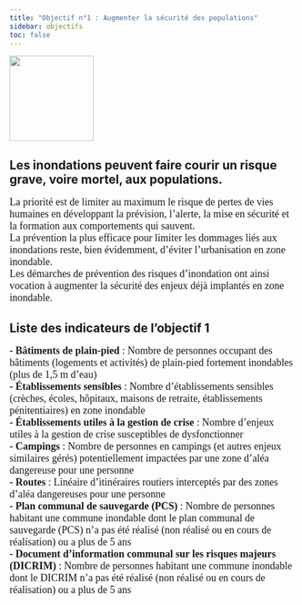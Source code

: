 ```yaml
---
title: "Objectif n°1 : Augmenter la sécurité des populations"
sidebar: objectifs
toc: false
---
```


<img src="Images/Objectif1.png" height="150px" width="148px" align="center" style="float:center; margin-right:1000px;"/>

## Les inondations peuvent faire courir un risque grave, voire mortel, aux populations.

<p align="justify">

<font size="4.5px" face="calibri"> La priorité est de limiter au maximum le risque de pertes de vies humaines en développant la prévision, l'alerte, la mise en sécurité et la formation aux comportements qui sauvent.</br> La prévention la plus efficace pour limiter les dommages liés aux inondations reste, bien évidemment, d'éviter l'urbanisation en zone inondable. </br> Les démarches de prévention des risques d'inondation ont ainsi vocation à augmenter la sécurité des enjeux déjà implantés en zone inondable. </font>

</p>

## Liste des indicateurs de l'objectif 1

<p align="justify">

<font size="4.5px" face="calibri"> <b>- Bâtiments de plain-pied</b> : Nombre de personnes occupant des bâtiments (logements et activités) de plain-pied fortement inondables (plus de 1,5 m d’eau) <br/> <b>- Établissements sensibles</b> : Nombre d’établissements sensibles (crèches, écoles, hôpitaux, maisons de retraite, établissements pénitentiaires) en zone inondable <br/> <b>- Établissements utiles à la gestion de crise</b> : Nombre d’enjeux utiles à la gestion de crise susceptibles de dysfonctionner <br/> <b>- Campings </b> : Nombre de personnes en campings (et autres enjeux similaires gérés) potentiellement impactées par une zone d’aléa dangereuse pour une personne <br/> <b>- Routes</b> : Linéaire d’itinéraires routiers interceptés par des zones d’aléa dangereuses pour une personne <br/> <b>- Plan communal de sauvegarde (PCS)</b> : Nombre de personnes habitant une commune inondable dont le plan communal de sauvegarde (PCS) n’a pas été réalisé (non réalisé ou en cours de réalisation) ou a plus de 5 ans <br/> <b>- Document d'information communal sur les risques majeurs (DICRIM)</b> : Nombre de personnes habitant une commune inondable dont le DICRIM n’a pas été réalisé (non réalisé ou en cours de réalisation) ou a plus de 5 ans <br/>

</font>

</p>
